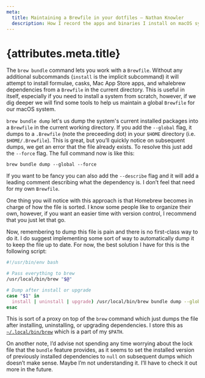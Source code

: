 ```yaml
---
meta:
  title: Maintaining a Brewfile in your dotfiles – Nathan Knowler
  description: How I record the apps and binaries I install on macOS synced in my dotfiles.
---
```


# {attributes.meta.title}

The `brew bundle` command lets you work with a `Brewfile`. Without any additional subcommands (`install` is the implicit subcommand) it will attempt to install formulae, casks, Mac App Store apps, and whalebrew dependencies from a `Brewfile` in the current directory. This is useful in itself, especially if you need to install a system from scratch, however, if we dig deeper we will find some tools to help us maintain a global `Brewfile` for our macOS system.

`brew bundle dump` let's us dump the system's current installed packages into a `Brewfile` in the current working directory. If you add the `--global` flag, it dumps to a `.Brewfile` (note the preceeding dot) in your `$HOME` directory (i.e. `$HOME/.Brewfile`). This is great, but you’ll quickly notice on subsequent dumps, we get an error that the file already exists. To resolve this just add the `--force` flag. The full command now is like this:

```shell
brew bundle dump --global --force
```

If you want to be fancy you can also add the `--describe` flag and it will add a leading comment describing what the dependency is. I don’t feel that need for my own `Brewfile`.

One thing you will notice with this approach is that Homebrew becomes in charge of how the file is sorted. I know some people like to organize their own, however, if you want an easier time with version control, I recommend that you just let that go.

Now, remembering to dump this file is pain and there is no first-class way to do it. I do suggest implementing some sort of way to automatically dump it to keep the file up to date. For now, the best solution I have for this is the following script:

```bash
#!/usr/bin/env bash

# Pass everything to brew
/usr/local/bin/brew "$@"

# Dump after install or upgrade
case "$1" in
  install | uninstall | upgrade) /usr/local/bin/brew bundle dump --global --force;;
esac
```

This is sort of a proxy on top of the `brew` command which just dumps the file after installing, uninstalling, or upgrading dependencies. I store this as [`~/.local/bin/brew`](https://github.com/knowler/dotfiles/blob/3888ed9950eb9d557b7a80b56ae680fa3b6123f9/.local/bin/brew) which is a part of my `$PATH`.

On another note, I’d advise not spending any time worrying about the lock file that the `bundle` feature provides, as it seems to set the installed version of previously installed dependencies to `null` on subsequent dumps which doesn’t make sense. Maybe I’m not understanding it. I’ll have to check it out more in the future.
